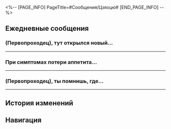 <%-- [PAGE_INFO]
PageTitle=#Сообщения/Цзяоцю#
[END_PAGE_INFO] --%>
{{Сообщение Инфобокс
|id          = 1218
|Изображение = Персонаж Цзяоцю Иконка.png
|Тип         = Персонаж
|Отправитель = Цзяоцю
|ПодписьСоо  = Нет ничего, что не мог бы решить котелок.
|Фракция     = Яоцин Сяньчжоу
}}

==Ежедневные сообщения==
===(Первопроходец), тут открылся новый...===
{{Сообщения
|условие_получения = 
|текст=
:'''Цзяоцю:''' (Первопроходец), тут открылся новый ресторан с хого. Очереди туда огромные.
:{Выбор} Смартфоном можешь пользоваться?
:'''(Первопроходец):''' Смартфоном можешь пользоваться? Говорят, с тобой что-то случилось.
:'''Цзяоцю:''' Да ерунда, царапина.
:{Выбор} Всё в порядке с глазами?
::'''(Первопроходец):''' Точно? Всё в порядке с глазами?
::'''Цзяоцю:''' [[Файл:Стикер ГПП 16 Цзяоцю 04.png|80px]]
::'''Цзяоцю:''' Не переживай, я тут не один.
::'''Цзяоцю:''' Это всё не мешает мне наслаждаться хого.
:{Выбор} Так я зря {{MC|ж=переживала|м=переживал}}!
::'''(Первопроходец):''' Точно? Так я зря {{MC|ж=переживала|м=переживал}}!
::'''Цзяоцю:''' [[Файл:Стикер ГПП 16 Цзяоцю 04.png|80px]]
::'''Цзяоцю:''' Не переживай, я тут не один.
::'''Цзяоцю:''' Я всё равно могу наслаждаться хого.
:'''Цзяоцю:''' В последнее время один ресторан с хого стал очень популярен, там сейчас не протолкнуться.
:'''Цзяоцю:''' Их фирменное блюдо - хого на бульоне из крепкого чая с маринованными перцами и чили-маслом. Это настоящий хит, но количество в день ограничено. Хочешь, попробуем?
:{Выбор} Ага! Вместе веселее!
::'''(Первопроходец):''' Ага! Вместе веселее!
::'''Цзяоцю:''' Слышал, некоторые до самого закрытия в очереди стояли - так и не попробовали.
:{Выбор} Крепкий чай? Чили-масло? Перцы?
::'''(Первопроходец):''' Бульон из крепкого чая? Чили-масло? Маринованные перцы? А это съедобно вообще?
::'''Цзяоцю:''' Конечно. Бульон из чая с чили-маслом снижает остроту и усиливает аромат. Можно даже отдельно пить, как бульон закипит.
:{Выбор} Сто лет будем стоять, да?
::'''(Первопроходец):''' Сто лет будем стоять, да?
::'''Цзяоцю:''' Ну нет, не настолько долго.
::'''Цзяоцю:''' Это даже для Сяньчжоу было бы чересчур.
:'''Цзяоцю:''' Минуту, запись открылась. Можно забронировать на нефритовых счётах.
:{{Диалог|Предупреждение}} Ваш друг Цзяоцю не в сети
:{{Диалог|Предупреждение}} Ваш друг Цзяоцю в сети
:'''Цзяоцю:''' Угадай, что случилось.
:{Выбор} Ничего не вышло?
:'''(Первопроходец):''' Ничего не вышло, слишком много народа?
:'''Цзяоцю:''' «Количество ограничено» работает как магнит, желающих - море.
:'''Цзяоцю:''' И они добавили ещё несколько вкусов бульона.
:'''Цзяоцю:''' Не знаю, согласишься ли ты на такое.
:'''Цзяоцю:''' Прозрачный бульон с кинзой.
:'''Цзяоцю:''' Этот мне уже не нравится.
:'''Цзяоцю:''' А ещё томатный с травами.
:'''Цзяоцю:''' И сырный бульон на жире.
:{Выбор} А если соглашусь?
::'''(Первопроходец):''' А если соглашусь?
::'''Цзяоцю:''' Какая отвага! Восхищаюсь твоей смелостью.
::'''Цзяоцю:''' Сегодня я буду с тобой до конца.
::'''Цзяоцю:''' Тогда я пойду займу очередь.
:{Выбор} Я такое не ем.
::'''(Первопроходец):''' Прости, я такое не ем.
::'''Цзяоцю:''' Жаль. Придётся мне идти одному.
::'''Цзяоцю:''' Я обязательно выживу.
:'''Цзяоцю:''' [[Файл:Стикер ГПП 07 Пом-Пом 06.png|80px]]
}}
----

===При симптомах потери аппетита...===
{{Сообщения
|условие_получения = 
|текст=
:'''Цзяоцю:''' При симптомах потери аппетита или диареи обратитесь в подразделение военно-медицинской помощи Яоцина за женьшеневым порошком.
:'''Цзяоцю:''' Инструкция: принимать после еды два раза в день утром и вечером в течение пяти дней. При сохранении симптомов свяжитесь со мной.
:{Выбор} Да, доктор.
:'''(Первопроходец):''' Да, доктор, дайте мне порцию порошка.
:'''Цзяоцю:''' ...Прошу прощения, я по невнимательности отправил тебе массовую рассылку.
:'''Цзяоцю:''' А тебе тоже надо?
:{Выбор} Я участвую в остром испытании.
:'''(Первопроходец):''' Да, у меня здесь острое... испытание.
:'''Цзяоцю:''' Ясно.
:'''Цзяоцю:''' Мои коллеги с Яоцина тоже жалуются на проблемы из-за еды.
:'''Цзяоцю:''' Я посоветовал им сменить поставщиков еды, но это займёт время.
:'''Цзяоцю:''' Также расстройство желудка может вызвать пища с противоположными свойствами: масляное и острое, холодное и горячее.
:'''Цзяоцю:''' Но всех, кто ищет острых ощущений, мне не остановить.
:'''Цзяоцю:''' Не буду врать, я и сам принял дозу женьшеневого порошка.
:{Выбор} И ты тоже...
:'''(Первопроходец):''' И ты тоже... Тогда ты меня понимаешь.
:'''Цзяоцю:''' Ну что поделать.
:'''Цзяоцю:''' Никому не устоять перед соблазном остренького.
:'''Цзяоцю:''' [[Файл:Стикер ГПП 07 Пом-Пом 06.png|80px]]
}}
----

===(Первопроходец), ты помнишь, где...===
{{Сообщения
|условие_получения = 
|текст=
:'''Цзяоцю:''' (Первопроходец), ты помнишь, где на Лофу Сяньчжоу можно найти Дитинов?
:{Выбор} Причал Приюта звёздных яликов!
:'''(Первопроходец):''' Причал Приюта звёздных яликов!
:'''(Первопроходец):''' Не найдёшь - завой два раза. Март сказала, они тогда сразу появятся.
:'''Цзяоцю:''' Странно как, не хочется мне выть.
:'''Цзяоцю:''' Как-то видел одного на Авеню звездочётов, пока он грыз ножку стола.
:'''Цзяоцю:''' Выглядело очаровательно. Жаль, что ножка не подходит для этого.
:{Выбор} Как жевательная косточка?
::'''(Первопроходец):''' Наверное, у него зубы чесались.
::'''Цзяоцю:''' Достойно шедевра Комиссии по ремёслам.
::'''Цзяоцю:''' Но эта ножка цветная и безвкусная, вряд ли Дитину понравилось.
:{Выбор} Владелец потребовал денег?
::'''(Первопроходец):''' Он перегрыз ножку? Владелец потребовал компенсацию?
::'''Цзяоцю:''' Да, очень разозлился. Хотел уже идти в Комиссию по ремёслам.
::'''Цзяоцю:''' К счастью, я пришёл вовремя и всё ему возместил.
::'''Цзяоцю:''' Так что Комиссия передо мной в долгу.
:'''Цзяоцю:''' Мне всё равно тогда нечем было заняться, так что я сделал ему несколько разных нормальных жевательных палочек.
:{Выбор} Что за вкус?
:'''(Первопроходец):''' Как интересно! Что за вкус?
:'''Цзяоцю:''' Я купил без добавок, хотел узнать предпочтения Дитина.
:'''Цзяоцю:''' Потом добавил корицу, мяту и тёртый сыр.
:'''Цзяоцю:''' И, конечно же, перец.
:'''Цзяоцю:''' Шутка. Я сделал хлопья, которые выглядят как перец, но совсем не острые.
:'''Цзяоцю:''' Из остатков можно сделать ещё пару палочек.
:'''Цзяоцю:''' Жалко, что малыш не сможет их пожевать пока.
:'''Цзяоцю:''' Что ж, будем ждать новой встречи.
}}
----

==История изменений==
{{История изменений|2.7}}

==Навигация==
{{Сообщения Навбокс}}